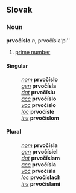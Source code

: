 ==Slovak==
===Noun===
'''prvočíslo''' ''n'', prvočísla''' ''pl''
# [[prime number]]
====Singular====
:''[[nominative|nom]]'' '''prvočíslo'''
:''[[genitive|gen]]'' '''prvočísla'''
:''[[dative|dat]]'' '''prvočíslu'''
:''[[accusative|acc]]'' '''prvočíslo'''
:''[[vocative|voc]]'' '''prvočíslo'''
:''[[locative|loc]]'' '''prvočísle'''
:''[[instrumental|ins]]'' '''prvočíslom'''
====Plural====
:''[[nominative|nom]]'' '''prvočísla'''
:''[[genitive|gen]]'' '''prvočísiel'''
:''[[dative|dat]]'' '''prvočíslam'''
:''[[accusative|acc]]'' '''prvočísla'''
:''[[vocative|voc]]'' '''prvočísla'''
:''[[locative|loc]]'' '''prvočíslach'''
:''[[instrumental|ins]]'' '''prvočíslami'''